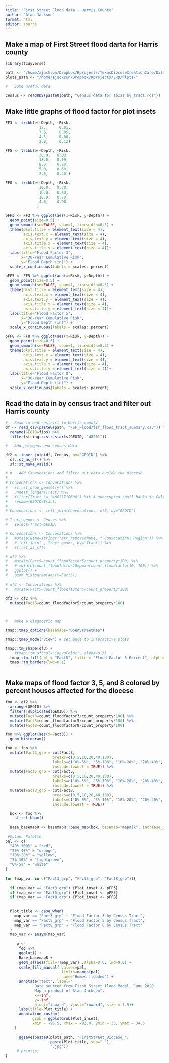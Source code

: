```yaml
---
title: "First Street Flood data - Harris County"
author: "Alan Jackson"
format: html
editor: source
---
```


## Make a map of First Street flood darta for Harris county

```r

library(tidyverse)

path <- "/home/ajackson/Dropbox/Rprojects/TexasDioceseCreationCare/Data/"
plots_path <- "/home/ajackson/Dropbox/Rprojects/ERD/Plots/"

#   Some useful data

Census <- readRDS(paste0(path, "Census_data_for_Texas_by_tract.rds"))

```

## Make little graphs of flood factor for plot insets

```r

FF3 <- tribble(~Depth, ~Risk,
               12.,     0.01,
               7.5,     0.05,
               4.5,     0.08,
               2.0,     0.12)

FF5 <- tribble(~Depth, ~Risk,
               30.0,   0.03,
               18.0,   0.09,
               8.0,    0.20,
               5.0,    0.30,
               2.0,    0.40 )

FF8 <- tribble(~Depth, ~Risk,
               30.0,   0.30,
               18.0,   0.40,
               10.0,   0.70,
               4.0,    0.98
              )

pFF3 <- FF3 %>% ggplot(aes(x=Risk, y=Depth)) +
  geom_point(size=0.5) +
  geom_smooth(se=FALSE, span=1, linewidth=0.5) +
  theme(plot.title = element_text(size = 4),
        axis.text.x = element_text(size = 4),
        axis.text.y = element_text(size = 4),
        axis.title.x = element_text(size = 4),
        axis.title.y = element_text(size = 4))+
  labs(title="Flood Factor 3",
       x="30-Year Cumulative Risk",
       y="Flood Depth (in)") +
  scale_x_continuous(labels = scales::percent)

pFF5 <- FF5 %>% ggplot(aes(x=Risk, y=Depth)) +
  geom_point(size=0.5) +
  geom_smooth(se=FALSE, span=1, linewidth=0.5) +
  theme(plot.title = element_text(size = 4),
        axis.text.x = element_text(size = 4),
        axis.text.y = element_text(size = 4),
        axis.title.x = element_text(size = 4),
        axis.title.y = element_text(size = 4))+
  labs(title="Flood Factor 5",
       x="30-Year Cumulative Risk",
       y="Flood Depth (in)") +
  scale_x_continuous(labels = scales::percent)

pFF8 <- FF8 %>% ggplot(aes(x=Risk, y=Depth)) +
  geom_point(size=0.5) +
  geom_smooth(se=FALSE, span=1, linewidth=0.5) +
  theme(plot.title = element_text(size = 4),
        axis.text.x = element_text(size = 4),
        axis.text.y = element_text(size = 4),
        axis.title.x = element_text(size = 4),
        axis.title.y = element_text(size = 4))+
  labs(title="Flood Factor 8",
       x="30-Year Cumulative Risk",
       y="Flood Depth (in)") +
  scale_x_continuous(labels = scales::percent)

```


## Read the data in by census tract and filter out Harris county

```r

#   Read in and restrict to Harris county
df <- read_csv(paste0(path, "FSF_Flood/fsf_flood_tract_summary.csv")) %>% 
  rename(GEOID=fips) %>% 
  filter(stringr::str_starts(GEOID, "48201"))

#   Add polygons and census data

df2 <- inner_join(df, Census, by="GEOID") %>%
  sf::st_as_sf() %>% 
  sf::st_make_valid()

# #   Add Convocations and filter out data ouside the diocese
# 
# Convocations <- Convocations %>% 
#   sf::st_drop_geometry() %>% 
#   unnest_longer(Tract) %>% 
#   filter(Tract != "48071710600") %>% # unoccupied spoil banks in Galveston Bay
#   rename(GEOID=Tract) 
# 
# Convocations <- left_join(Convocations, df2, by="GEOID")

# Tract_geoms <- Census %>% 
#   select(Tract=GEOID)  

# Convocations <- Convocations %>% 
#   mutate(Name=stringr::str_remove(Name, " Convocation| Region")) %>% 
#   # left_join(., Tract_geoms, by="Tract") %>% 
#   sf::st_as_sf()

# df2 %>%
#   mutate(Fact5=count_floodfactor5/count_property*100) %>% 
#   # mutate(count_floodfactor10=pmin(count_floodfactor10, 100)) %>% 
#   ggplot() + 
#   geom_histogram(aes(x=Fact5))

# df3 <- Convocations %>% 
#   mutate(Fact5=count_floodfactor5/count_property*100)  

df3 <- df2 %>% 
  mutate(Fact5=count_floodfactor5/count_property*100)
  
  

#   make a diagnostic map

tmap::tmap_options(basemaps="OpenStreetMap")

tmap::tmap_mode("view") # set mode to interactive plots

tmap::tm_shape(df3) + 
    #tmap::tm_sf(col="ConvoColor", alpha=0.3) +
  tmap::tm_fill(col = "Fact5", title = "Flood Factor 5 Percent", alpha=0.6, style="pretty")+
  tmap::tm_borders(lwd=0.1) 



```

## Make maps of flood factor 3, 5, and 8 colored by percent houses affected for the diocese

```r

foo <- df2 %>% 
  arrange(GEOID) %>% 
  filter(!duplicated(GEOID)) %>% 
  mutate(Fact3=count_floodfactor3/count_property*100) %>%  
  mutate(Fact5=count_floodfactor5/count_property*100) %>% 
  mutate(Fact8=count_floodfactor8/count_property*100)  

foo %>% ggplot(aes(x=Fact3)) +
  geom_histogram()

foo <- foo %>% 
  mutate(Fact3_grp = cut(Fact3,
                     breaks=c(0,5,10,20,40,100),
                     labels=c("0%-5%", "5%-10%", "10%-20%", "20%-40%", "40%-100%"),
                     include.lowest = TRUE)) %>% 
  mutate(Fact5_grp = cut(Fact5,
                     breaks=c(0,5,10,20,40,100),
                     labels=c("0%-5%", "5%-10%", "10%-20%", "20%-40%", "40%-100%"),
                     include.lowest = TRUE)) %>% 
  mutate(Fact8_grp = cut(Fact8,
                     breaks=c(0,5,10,20,40,100),
                     labels=c("0%-5%", "5%-10%", "10%-20%", "20%-40%", "40%-100%"),
                     include.lowest = TRUE))

  box <- foo %>%
    sf::st_bbox() 
  
  Base_basemapR <- basemapR::base_map(box, basemap="mapnik", increase_zoom=2)
  
 #Colour Palette
pal <- c(
  "40%-100%" = "red",
  "20%-40%" = "orange", 
  "10%-20%" = "yellow", 
  "5%-10%" = "lightgreen",
  "0%-5%" = "white" 
)                          

for (map_var in c("Fact3_grp", "Fact5_grp", "Fact8_grp")){
  
  if (map_var == "Fact3_grp") {Plot_inset <- pFF3}
  if (map_var == "Fact5_grp") {Plot_inset <- pFF5}
  if (map_var == "Fact8_grp") {Plot_inset <- pFF8}
  
  
  Plot_title <- case_when(
    map_var == "Fact3_grp" ~ "Flood Factor 3 by Census Tract",
    map_var == "Fact5_grp" ~ "Flood Factor 5 by Census Tract",
    map_var == "Fact8_grp" ~ "Flood Factor 8 by Census Tract"
  )
  map_var <- ensym(map_var)
  
     p <- 
      foo %>% 
      ggplot() +
      Base_basemapR +
      geom_sf(aes(fill=!!map_var) ,alpha=0.6, lwd=0.0) +
      scale_fill_manual( values=pal,
                         limits=names(pal),
                         name="Homes flooded") +
      annotate("text", label="
             Data sourced from First Street flood Model, June 2020 
             Map a product of Alan Jackson", 
             x=-Inf, 
             y=-Inf,
             hjust="inward", vjust="inward", size = 1.5)+
      labs(title=Plot_title) +
      annotation_custom(
            grob = ggplotGrob(Plot_inset),
            xmin = -96.5, xmax = -93.8, ymin = 33, ymax = 34.5
    ) 
    
      ggsave(paste0(plots_path, "FirstStreet_Diocese_",
                    paste(Plot_title, sep="_"),
                    ".jpg"))
     # print(p)
}
  
```


